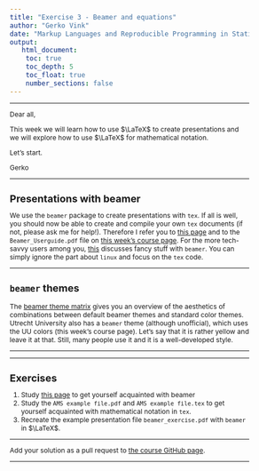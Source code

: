 ```yaml
---
title: "Exercise 3 - Beamer and equations"
author: "Gerko Vink"
date: "Markup Languages and Reproducible Programming in Statistics"
output: 
   html_document:
    toc: true
    toc_depth: 5
    toc_float: true
    number_sections: false
---
```


<style type="text/css">

body{ /* Normal  */
      font-size: 12px;
  }
td {  /* Table  */
  font-size: 12px;
}
h1.title {
  font-size: 18px;
  color: DarkBlue;
}
h1 { /* Header 1 */
  font-size: 18px;
}
h2 { /* Header 2 */
    font-size: 18px;
}
h3 { /* Header 3 */
  font-size: 18px;
}
code.r{ /* Code block */
    font-size: 12px;
}
pre { /* Code block - determines code spacing between lines */
    font-size: 14px;
}
</style>


---

Dear all, 

This week we will learn how to use $\LaTeX$ to create presentations and we will explore how to use $\LaTeX$ for mathematical notation. 

Let's start. 

Gerko

---

# Presentations with beamer
We use the `beamer` package to create presentations with `tex`. If all is well, you should now be able to create and compile your own `tex` documents (if not, please ask me for help!). Therefore I refer you to [this page](http://userpages.umbc.edu/~rostamia/beamer/) and to the `Beamer_Userguide.pdf` file on [this week's course page](https://www.gerkovink.com/markup/#week-3). For the more tech-savvy users among you, [this](http://www.math-linux.com/latex-26/article/how-to-make-a-presentation-with-latex-introduction-to-beamer) discusses fancy stuff with `beamer`. You can simply ignore the part about `linux` and focus on the `tex` code. 

---

## `beamer` themes
The [beamer theme matrix](https://www.hartwork.org/beamer-theme-matrix/) gives you an overview of the aesthetics of combinations between default beamer themes and standard color themes. Utrecht University also has a `beamer` theme (although unofficial), which uses the UU colors (this week's course page). Let's say that it is rather yellow and leave it at that. Still, many people use it and it is a well-developed style. 

---



---

# Exercises
1. Study [this page](http://userpages.umbc.edu/~rostamia/beamer/) to get yourself acquainted with beamer
2. Study the `AMS example file.pdf` and `AMS example file.tex` to get yourself acquainted with mathematical notation in `tex`. 
3. Recreate the example presentation file `beamer_exercise.pdf` with `beamer` in $\LaTeX$. 

---

Add your solution as a pull request to [the course GitHub page](https://github.com/gerkovink/markup2020). 

---
